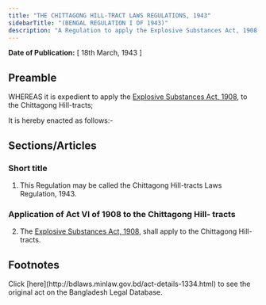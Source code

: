```yaml
---
title: "THE CHITTAGONG HILL-TRACT LAWS REGULATIONS, 1943"
sidebarTitle: "(BENGAL REGULATION I OF 1943)"
description: "A Regulation to apply the Explosive Substances Act, 1908, to the Chittagong Hill-tracts."
---
```


**Date of Publication:** [ 18th March, 1943 ]

## Preamble

WHEREAS it is expedient to apply the [Explosive Substances Act, 1908](/laws/act-87 "Explosive Substances Act, 1908"), to the Chittagong Hill-tracts;

It is hereby enacted as follows:-

## Sections/Articles

### Short title

1. This Regulation may be called the Chittagong Hill-tracts Laws Regulation, 1943.

### Application of Act VI of 1908 to the Chittagong Hill- tracts

2. The [Explosive Substances Act, 1908](/laws/act-87 "Explosive Substances Act, 1908"), shall apply to the Chittagong Hill-tracts.

## Footnotes

<Note>
  Click [here](http://bdlaws.minlaw.gov.bd/act-details-1334.html) to see the original act on the Bangladesh Legal Database.
</Note>
